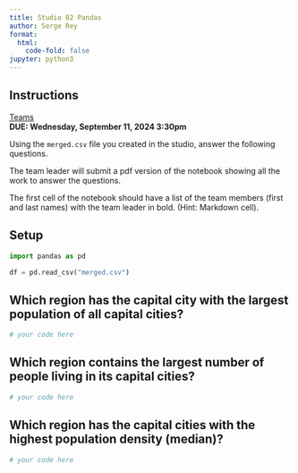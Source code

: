 ```yaml
---
title: Studio 02 Pandas
author: Serge Rey
format:
  html:
    code-fold: false
jupyter: python3
---
```


## Instructions

[Teams](https://sdsu.instructure.com/courses/157862/assignments/1393475)  
**DUE: Wednesday, September 11, 2024 3:30pm** 

Using the `merged.csv` file you created in the studio, answer the following
questions.

The team leader will submit a pdf version of the notebook showing all the work
to answer the questions.

The first cell of the notebook should have a list of the team members (first and
last names) with the team leader in bold. (Hint: Markdown cell).


## Setup
```python
import pandas as pd

df = pd.read_csv("merged.csv")
```


## Which region has the capital city with the largest population of all capital cities?

```python

# your code here
```



## Which region contains the largest number of people living in its capital cities?

```python

# your code here


```

##  Which region has the capital cities with the highest population density (median)?
```python
# your code here
```

